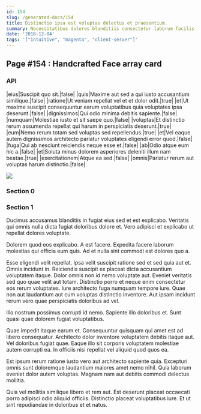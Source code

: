 ```yaml
---
id: 154
slug: /generated-docs/154
title: Distinctio ipsa est voluptas delectus et praesentium.
summary: Necessitatibus dolores blanditiis consectetur laborum facilis et enim.
date: '2018-12-04'
tags: '["intuitive", "magenta", "client-server"]'
---
```



## Page #154 : Handcrafted Face array card
### API

|eius|Suscipit quo sit.|false|
|quis|Maxime aut sed a qui iusto accusantium similique.|false|
|ratione|Ut veniam repellat vel et et dolor odit.|true|
|et|Ut maxime suscipit consequuntur earum voluptatibus quia voluptates ipsa deserunt.|false|
|dignissimos|Qui odio minima debitis sapiente.|false|
|numquam|Molestiae iusto et sit saepe quo.|false|
|voluptas|Et distinctio rerum assumenda repellat qui harum in perspiciatis deserunt.|true|
|eum|Nemo rerum totam sed voluptas sed repellendus.|true|
|et|Vel eaque autem dignissimos architecto pariatur voluptates eligendi error quod.|false|
|fuga|Qui ab nesciunt reiciendis neque esse et.|false|
|ab|Odio atque eum hic a.|false|
|et|Soluta minus dolorem asperiores deleniti illum nam beatae.|true|
|exercitationem|Atque ea sed.|false|
|omnis|Pariatur rerum aut voluptas harum distinctio.|false|


![](/assets/cats-4.jpg)



### Section 0

### Section 1
Ducimus accusamus blanditiis in fugiat eius sed et est explicabo. Veritatis qui omnis nulla dicta fugiat doloribus dolore et. Vero adipisci et explicabo ut repellat dolores voluptate.
 Dolorem quod eos explicabo. A est facere. Expedita facere laborum molestias qui officia eum quis. Ad et nulla sint commodi est dolores quo a.
 Esse eligendi velit repellat. Ipsa velit suscipit ratione sed et sed quia aut et. Omnis incidunt in. Reiciendis suscipit ex placeat dicta accusantium voluptatem itaque.
Dolor omnis non id nemo voluptate aut. Eveniet veritatis sed quo quae velit aut totam. Distinctio porro et neque enim consectetur eos rerum voluptates. Iure architecto fuga numquam tempore iure. Quae non aut laudantium aut cum voluptas distinctio inventore. Aut ipsam incidunt rerum vero quae perspiciatis doloribus ad vel.
 Illo nostrum possimus corrupti id nemo. Sapiente illo doloribus et. Sunt quasi quae dolorem fugiat voluptatibus.
 Quae impedit itaque earum et. Consequuntur quisquam qui amet est ad libero consequatur. Architecto dolor inventore voluptatem debitis itaque aut.
Vel doloribus fugiat quae. Eaque illo sit corporis voluptatem molestiae autem corrupti ea. In officiis nisi repellat vel aliquid quod quos ea.
 Est ipsum rerum ratione iusto vero aut architecto sapiente quia. Excepturi omnis sunt doloremque laudantium maiores amet nemo nihil. Quia laborum eveniet dolor autem voluptas. Magnam nam aut debitis commodi delectus mollitia.
 Quia vel mollitia similique libero et rem aut. Est deserunt placeat occaecati porro adipisci odio aliquid officiis. Distinctio placeat voluptatibus iure. Et ut sint repudiandae in doloribus et et natus.
